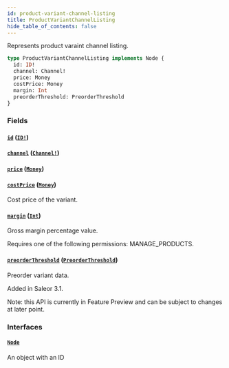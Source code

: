 ```yaml
---
id: product-variant-channel-listing
title: ProductVariantChannelListing
hide_table_of_contents: false
---
```


Represents product varaint channel listing.

```graphql
type ProductVariantChannelListing implements Node {
  id: ID!
  channel: Channel!
  price: Money
  costPrice: Money
  margin: Int
  preorderThreshold: PreorderThreshold
}
```

### Fields

#### [`id`](#) ([`ID!`](../../../developer/api-reference/scalars/id))

#### [`channel`](#) ([`Channel!`](../../../developer/api-reference/objects/channel))

#### [`price`](#) ([`Money`](../../../developer/api-reference/objects/money))

#### [`costPrice`](#) ([`Money`](../../../developer/api-reference/objects/money))

Cost price of the variant.

#### [`margin`](#) ([`Int`](../../../developer/api-reference/scalars/int))

Gross margin percentage value.

Requires one of the following permissions: MANAGE_PRODUCTS.

#### [`preorderThreshold`](#) ([`PreorderThreshold`](../../../developer/api-reference/objects/preorder-threshold))

Preorder variant data.

Added in Saleor 3.1.

Note: this API is currently in Feature Preview and can be subject to changes at later point.

### Interfaces

#### [`Node`](../../../developer/api-reference/interfaces/node)

An object with an ID

